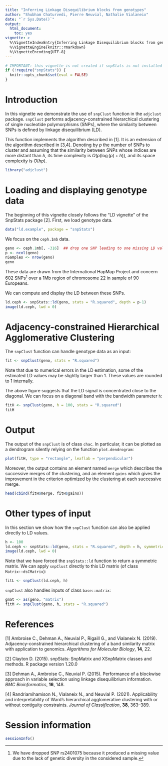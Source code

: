 ```yaml
---
title: "Inferring Linkage Disequilibrium blocks from genotypes"
author: "Shubham Chaturvedi, Pierre Neuvial, Nathalie Vialaneix"
date: "`r Sys.Date()`"
output: 
  html_document:
    toc: yes
vignette: >
  %\VignetteIndexEntry{Inferring Linkage Disequilibrium blocks from genotypes}
  %\VignetteEngine{knitr::rmarkdown}
  %\VignetteEncoding{UTF-8}
---
```


```r
# IMPORTANT: this vignette is not created if snpStats is not installed
if (!require("snpStats")) {
  knitr::opts_chunk$set(eval = FALSE)
}
```

# Introduction

In this vignette we demonstrate the use of `snpClust` function in the `adjclust`
package. `snpClust` performs adjacency-constrained hierarchical clustering of 
single nucleotide polymorphisms (SNPs), where the similarity between SNPs is 
defined by linkage disequilibrium (LD).

This function implements the algorithm described in [1]. It is an extension of
the algorithm described in [3,4]. Denoting by $p$ the number of SNPs to cluster
and assuming that the similarity between SNPs whose indices are more distant
than $h$, its time complexity is $O(p (\log(p) + h))$, and its space complexity
is $O(hp)$.

```r
library("adjclust")
```

# Loading and displaying genotype data

The beginning of this vignette closely follows the "LD vignette" of the SnpStats 
package [2]. First, we load genotype data.

```r
data("ld.example", package = "snpStats")
```

We focus on the `ceph.1mb` data. 

```r
geno <- ceph.1mb[, -316]  ## drop one SNP leading to one missing LD value
p <- ncol(geno)
nSamples <- nrow(geno)
geno
```

These data are drawn from the International HapMap Project and concern 602 
SNPs[^1] over a 1Mb region of chromosome 22 in sample of 90 Europeans.

We can compute and display the LD between these SNPs.

[^1]: We have dropped SNP rs2401075 because it produced a missing value due to 
the lack of genetic diversity in the considered sample.

```r
ld.ceph <- snpStats::ld(geno, stats = "R.squared", depth = p-1)
image(ld.ceph, lwd = 0)
```

# Adjacency-constrained Hierarchical Agglomerative Clustering

The `snpClust` function can handle genotype data as an input:

```r
fit <- snpClust(geno, stats = "R.squared")
```

 
Note that due to numerical errors in the LD estimation, some of the estimated LD values may be slightly larger than 1. These values are rounded to 1 internally.

The above figure suggests that the LD signal is concentrated close to the 
diagonal. We can focus on a diagonal band with the bandwidth parameter `h`:

```r
fitH <- snpClust(geno, h = 100, stats = "R.squared")
fitH
```

# Output

The output of the `snpClust` is of class `chac`. In particular, it can be 
plotted as a dendrogram silently relying on the function `plot.dendrogram`:

```r
plot(fitH, type = "rectangle", leaflab = "perpendicular")
```


Moreover, the output contains an element named `merge` which describes the 
successive merges of the clustering, and an element `gains` which gives the 
improvement in the criterion optimized by the clustering at each successive 
merge.

```r
head(cbind(fitH$merge, fitH$gains))
```

# Other types of input

In this section we show how the `snpClust` function can also be applied directly
to LD values.

```r
h <- 100
ld.ceph <- snpStats::ld(geno, stats = "R.squared", depth = h, symmetric = TRUE)
image(ld.ceph, lwd = 0)
```

Note that we have forced the `snpStats::ld` function to return a symmetric matrix. 
We can apply `snpClust` directly to this LD matrix (of class `Matrix::dsCMatrix`):

```r
fitL <- snpClust(ld.ceph, h)
```

`snpClust` also handles inputs of class `base::matrix`:

```r
gmat <- as(geno, "matrix")
fitM <- snpClust(geno, h, stats = "R.squared")
```

# References

[1] Ambroise C., Dehman A., Neuvial P., Rigaill G., and Vialaneix N. (2019). 
Adjacency-constrained hierarchical clustering of a band similarity matrix with 
application to genomics. *Algorithms for Molecular Biology*, **14**, 22.

[2] Clayton D. (2015). snpStats: SnpMatrix and XSnpMatrix classes and methods.
R package version 1.20.0

[3] Dehman A., Ambroise C., Neuvial P. (2015). Performance of a blockwise 
approach in variable selection using linkage disequilibrium information. *BMC 
Bioinformatics*, **16**, 148.

[4] Randriamihamison N., Vialaneix N., and Neuvial P. (2021). Applicability and
interpretability of Ward's hierarchical agglomerative clustering with or without
contiguity constraints. *Journal of Classification*, **38**, 363–389.

# Session information

```r
sessionInfo()
```
